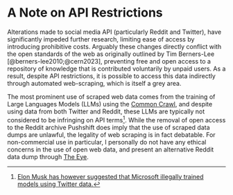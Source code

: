 # A Note on API Restrictions {#sec-api-restrictions}

Alterations made to social media API (particularly Reddit and Twitter), have significantly impeded further research, limiting ease of access by introducing prohibitive costs. Arguably these changes directly conflict with the open standards of the web as originally outlined by Tim Berners-Lee [@berners-lee2010;@cern2023], preventing free and open access to a repository of knowledge that is contributed voluntarily by unpaid users. As a result, despite API restrictions, it is possible to access this data indirectly through automated web-scraping, which is itself a grey area.

The most prominent use of scraped web data comes from the training of Large Languages Models (LLMs) using the [Common Crawl](https://index.commoncrawl.org), and despite using data from both Twitter and Reddit, these LLMs are typically not considered to be infringing on API terms^[[Elon Musk has however suggested that Microsoft illegally trained models using Twitter data.](https://twitter.com/elonmusk/status/1648784955655192577)]. While the removal of open access to the Reddit archive Pushshift does imply that the use of scraped data dumps are unlawful, the legality of web scraping is in fact debatable. For non-commercial use in particular, I personally do not have any ethical concerns in the use of open web data, and present an alternative Reddit data dump through [The Eye](https://the-eye.eu/redarcs/).
